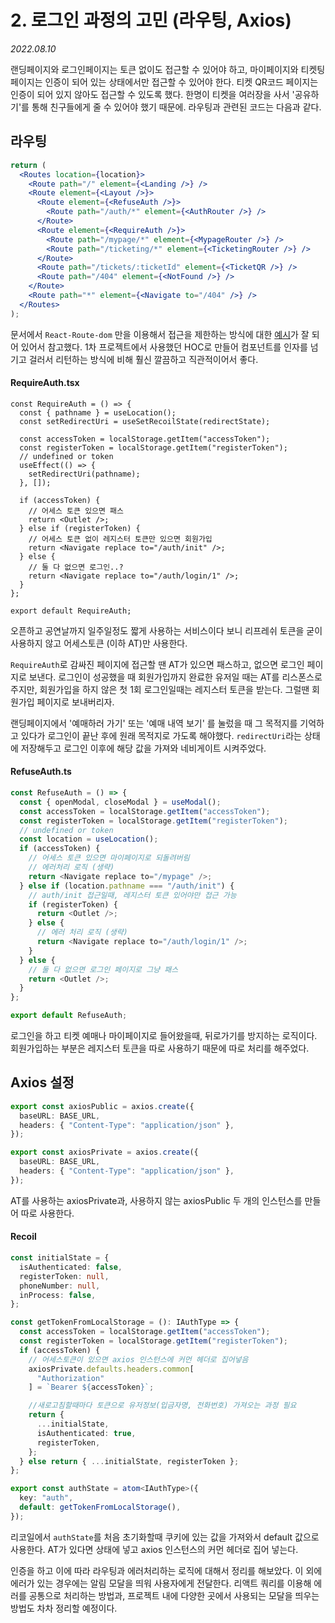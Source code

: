 
# 2. 로그인 과정의 고민 (라우팅, Axios)

_2022.08.10_

랜딩페이지와 로그인페이지는 토큰 없이도 접근할 수 있어야 하고, 마이페이지와 티켓팅 페이지는 인증이 되어 있는 상태에서만 접근할 수 있어야 한다. 티켓 QR코드 페이지는 인증이 되어 있지 않아도 접근할 수 있도록 했다. 한명이 티켓을 여러장을 사서 '공유하기'를 통해 친구들에게 줄 수 있어야 했기 때문에. 라우팅과 관련된 코드는 다음과 같다.

## 라우팅

```jsx
return (
  <Routes location={location}>
    <Route path="/" element={<Landing />} />
    <Route element={<Layout />}>
      <Route element={<RefuseAuth />}>
        <Route path="/auth/*" element={<AuthRouter />} />
      </Route>
      <Route element={<RequireAuth />}>
        <Route path="/mypage/*" element={<MypageRouter />} />
        <Route path="/ticketing/*" element={<TicketingRouter />} />
      </Route>
      <Route path="/tickets/:ticketId" element={<TicketQR />} />
      <Route path="/404" element={<NotFound />} />
    </Route>
    <Route path="*" element={<Navigate to="/404" />} />
  </Routes>
);
```

문서에서 `React-Route-dom` 만을 이용해서 접근을 제한하는 방식에 대한 [예시](https://reactrouter.com/docs/en/v6/examples/auth)가 잘 되어 있어서 참고했다. 1차 프로젝트에서 사용했던 HOC로 만들어 컴포넌트를 인자를 넘기고 걸러서 리턴하는 방식에 비해 훨신 깔끔하고 직관적이어서 좋다.

#### RequireAuth.tsx

```tsx
const RequireAuth = () => {
  const { pathname } = useLocation();
  const setRedirectUri = useSetRecoilState(redirectState);

  const accessToken = localStorage.getItem("accessToken");
  const registerToken = localStorage.getItem("registerToken");
  // undefined or token
  useEffect(() => {
    setRedirectUri(pathname);
  }, []);

  if (accessToken) {
    // 어세스 토큰 있으면 패스
    return <Outlet />;
  } else if (registerToken) {
    // 어세스 토큰 없이 레지스터 토큰만 있으면 회원가입
    return <Navigate replace to="/auth/init" />;
  } else {
    // 둘 다 없으면 로그인..?
    return <Navigate replace to="/auth/login/1" />;
  }
};

export default RequireAuth;
```

오픈하고 공연날까지 일주일정도 짧게 사용하는 서비스이다 보니 리프레쉬 토큰을 굳이 사용하지 않고 어세스토큰 (이하 AT)만 사용한다.

`RequireAuth`로 감싸진 페이지에 접근할 땐 AT가 있으면 패스하고, 없으면 로그인 페이지로 보낸다. 로그인이 성공했을 때 회원가입까지 완료한 유저일 때는 AT를 리스폰스로 주지만, 회원가입을 하지 않은 첫 1회 로그인일때는 레지스터 토큰을 받는다. 그럴땐 회원가입 페이지로 보내버리자.

랜딩페이지에서 '예매하러 가기' 또는 '예매 내역 보기' 를 눌렀을 때 그 목적지를 기억하고 있다가 로그인이 끝난 후에 원래 목적지로 가도록 해야했다. `redirectUri`라는 상태에 저장해두고 로그인 이후에 해당 값을 가져와 네비게이트 시켜주었다.

#### RefuseAuth.ts

```ts
const RefuseAuth = () => {
  const { openModal, closeModal } = useModal();
  const accessToken = localStorage.getItem("accessToken");
  const registerToken = localStorage.getItem("registerToken");
  // undefined or token
  const location = useLocation();
  if (accessToken) {
    // 어세스 토큰 있으면 마이페이지로 되돌려버림
    // 에러처리 로직 (생략)
    return <Navigate replace to="/mypage" />;
  } else if (location.pathname === "/auth/init") {
    // auth/init 접근일때, 레지스터 토큰 있어야만 접근 가능
    if (registerToken) {
      return <Outlet />;
    } else {
      // 에러 처리 로직 (생략)
      return <Navigate replace to="/auth/login/1" />;
    }
  } else {
    // 둘 다 없으면 로그인 페이지로 그냥 패스
    return <Outlet />;
  }
};

export default RefuseAuth;
```

로그인을 하고 티켓 예매나 마이페이지로 들어왔을때, 뒤로가기를 방지하는 로직이다. 회원가입하는 부분은 레지스터 토큰을 따로 사용하기 때문에 따로 처리를 해주었다.

## Axios 설정

```ts
export const axiosPublic = axios.create({
  baseURL: BASE_URL,
  headers: { "Content-Type": "application/json" },
});

export const axiosPrivate = axios.create({
  baseURL: BASE_URL,
  headers: { "Content-Type": "application/json" },
});
```

AT를 사용하는 axiosPrivate과, 사용하지 않는 axiosPublic 두 개의 인스턴스를 만들어 따로 사용한다.

#### Recoil

```ts
const initialState = {
  isAuthenticated: false,
  registerToken: null,
  phoneNumber: null,
  inProcess: false,
};

const getTokenFromLocalStorage = (): IAuthType => {
  const accessToken = localStorage.getItem("accessToken");
  const registerToken = localStorage.getItem("registerToken");
  if (accessToken) {
    // 어세스토큰이 있으면 axios 인스턴스에 커먼 헤더로 집어넣음
    axiosPrivate.defaults.headers.common[
      "Authorization"
    ] = `Bearer ${accessToken}`;

    //새로고침할때마다 토큰으로 유저정보(입금자명, 전화번호) 가져오는 과정 필요
    return {
      ...initialState,
      isAuthenticated: true,
      registerToken,
    };
  } else return { ...initialState, registerToken };
};

export const authState = atom<IAuthType>({
  key: "auth",
  default: getTokenFromLocalStorage(),
});
```

리코일에서 `authState`를 처음 초기화할때 쿠키에 있는 값을 가져와서 default 값으로 사용한다. AT가 있다면 상태에 넣고 axios 인스턴스의 커먼 헤더로 집어 넣는다.

인증을 하고 이에 따라 라우팅과 에러처리하는 로직에 대해서 정리를 해보았다. 이 외에 에러가 있는 경우에는 알림 모달을 띄워 사용자에게 전달한다. 리액트 쿼리를 이용해 에러를 공통으로 처리하는 방법과, 프로젝트 내에 다양한 곳에서 사용되는 모달을 띄우는 방법도 차차 정리할 예정이다.
